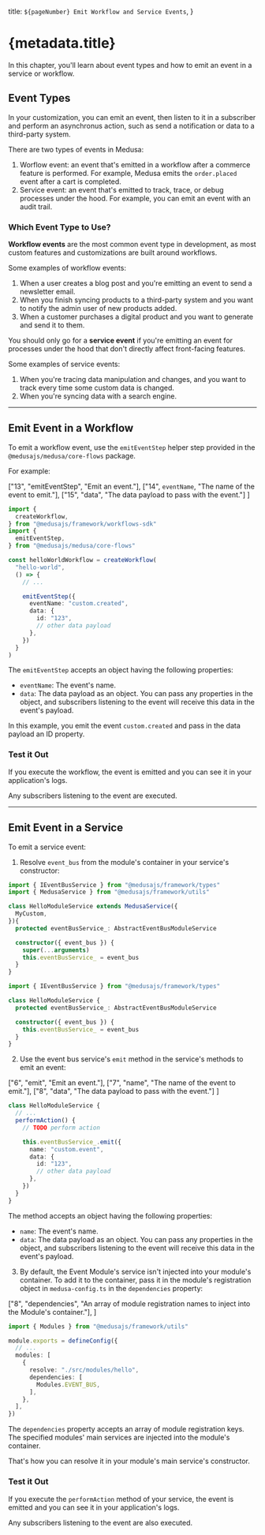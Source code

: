 
  title: `${pageNumber} Emit Workflow and Service Events`,
}

# {metadata.title}

In this chapter, you'll learn about event types and how to emit an event in a service or workflow.

## Event Types

In your customization, you can emit an event, then listen to it in a subscriber and perform an asynchronus action, such as send a notification or data to a third-party system.

There are two types of events in Medusa:

1. Worflow event: an event that's emitted in a workflow after a commerce feature is performed. For example, Medusa emits the `order.placed` event after a cart is completed.
2. Service event: an event that's emitted to track, trace, or debug processes under the hood. For example, you can emit an event with an audit trail.

### Which Event Type to Use?

**Workflow events** are the most common event type in development, as most custom features and customizations are built around workflows.

Some examples of workflow events:

1. When a user creates a blog post and you're emitting an event to send a newsletter email.
2. When you finish syncing products to a third-party system and you want to notify the admin user of new products added.
3. When a customer purchases a digital product and you want to generate and send it to them.

You should only go for a **service event** if you're emitting an event for processes under the hood that don't directly affect front-facing features.

Some examples of service events:

1. When you're tracing data manipulation and changes, and you want to track every time some custom data is changed.
2. When you're syncing data with a search engine.

---

## Emit Event in a Workflow

To emit a workflow event, use the `emitEventStep` helper step provided in the `@medusajs/medusa/core-flows` package.

For example:

  ["13", "emitEventStep", "Emit an event."],
  ["14", `eventName`, "The name of the event to emit."],
  ["15", "data", "The data payload to pass with the event."]
]

```ts highlights={highlights}
import { 
  createWorkflow,
} from "@medusajs/framework/workflows-sdk"
import {
  emitEventStep,
} from "@medusajs/medusa/core-flows"

const helloWorldWorkflow = createWorkflow(
  "hello-world",
  () => {
    // ...

    emitEventStep({
      eventName: "custom.created",
      data: {
        id: "123",
        // other data payload
      },
    })
  }
)
```

The `emitEventStep` accepts an object having the following properties:

- `eventName`: The event's name. 
- `data`: The data payload as an object. You can pass any properties in the object, and subscribers listening to the event will receive this data in the event's payload.

In this example, you emit the event `custom.created` and pass in the data payload an ID property.

### Test it Out

If you execute the workflow, the event is emitted and you can see it in your application's logs.

Any subscribers listening to the event are executed.

---

## Emit Event in a Service

To emit a service event:

1. Resolve `event_bus` from the module's container in your service's constructor:

<CodeTabs group="service_type">
  <CodeTab label="Extending Service Factory" value="service_factory">

```ts title="src/modules/hello/service.ts" highlights={["9"]}
import { IEventBusService } from "@medusajs/framework/types"
import { MedusaService } from "@medusajs/framework/utils"

class HelloModuleService extends MedusaService({
  MyCustom,
}){
  protected eventBusService_: AbstractEventBusModuleService

  constructor({ event_bus }) {
    super(...arguments)
    this.eventBusService_ = event_bus
  }
}
```

  </CodeTab>
  <CodeTab label="Without Service Factory" value="no_service_factory">

```ts title="src/modules/hello/service.ts" highlights={["6"]}
import { IEventBusService } from "@medusajs/framework/types"

class HelloModuleService {
  protected eventBusService_: AbstractEventBusModuleService

  constructor({ event_bus }) {
    this.eventBusService_ = event_bus
  }
}
```

  </CodeTab>
</CodeTabs>

2. Use the event bus service's `emit` method in the service's methods to emit an event:

  ["6", "emit", "Emit an event."],
  ["7", "name", "The name of the event to emit."],
  ["8", "data", "The data payload to pass with the event."]
]

```ts title="src/modules/hello/service.ts" highlights={serviceHighlights}
class HelloModuleService {
  // ...
  performAction() {
    // TODO perform action

    this.eventBusService_.emit({
      name: "custom.event",
      data: {
        id: "123",
        // other data payload
      },
    })
  }
}
```

The method accepts an object having the following properties:

- `name`: The event's name. 
- `data`: The data payload as an object. You can pass any properties in the object, and subscribers listening to the event will receive this data in the event's payload.

3. By default, the Event Module's service isn't injected into your module's container. To add it to the container, pass it in the module's registration object in `medusa-config.ts` in the `dependencies` property:

  ["8", "dependencies", "An array of module registration names to inject into the Module's container."],
]

```ts title="medusa-config.ts" highlights={depsHighlight}
import { Modules } from "@medusajs/framework/utils"

module.exports = defineConfig({
  // ...
  modules: [
    {
      resolve: "./src/modules/hello",
      dependencies: [
        Modules.EVENT_BUS,
      ],
    },
  ],
})
```

The `dependencies` property accepts an array of module registration keys. The specified modules' main services are injected into the module's container.

That's how you can resolve it in your module's main service's constructor.

### Test it Out

If you execute the `performAction` method of your service, the event is emitted and you can see it in your application's logs.

Any subscribers listening to the event are also executed.
